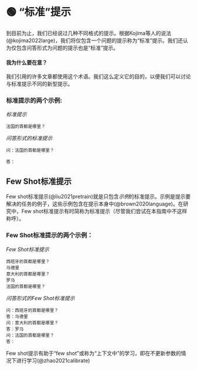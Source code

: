 
# 🟢 “标准”提示

到目前为止，我们已经说过几种不同格式的提示。根据Kojima等人的说法(@kojima2022large)，我们将仅包含一个问题的提示称为“标准”提示。我们还认为仅包含问答形式为问题的提示也是“标准”提示。

#### 我为什么要在意？

我们引用的许多文章都使用这个术语。我们这么定义它的目的，以便我们可以讨论与标准提示不同的新型提示。

### 标准提示的两个示例:

_标准提示_

```
法国的首都是哪里？
```

_问答形式的标准提示_

```
问：法国的首都是哪里？

答：
```

## Few Shot标准提示

Few shot标准提示(@liu2021pretrain)就是只包含*示例*的标准提示。示例是提示要解决的任务的例子，这些示例包含在提示本身中(@brown2020language)。在研究中，Few shot标准提示有时简称为标准提示（尽管我们尝试在本指南中不这样称呼）。

### Few Shot标准提示的两个示例：

_Few Shot标准提示_

```
西班牙的首都是哪里？
马德里
意大利的首都是哪里？
罗马
法国的首都是哪里？
```

_问答形式的Few Shot标准提示_

```
问：西班牙的首都是哪里？
答：马德里
问：意大利的首都是哪里？
答：罗马
问：法国的首都是哪里？
答：
```

Few shot提示有助于“few shot”或称为“上下文中”的学习，即在不更新参数的情况下进行学习(@zhao2021calibrate)
